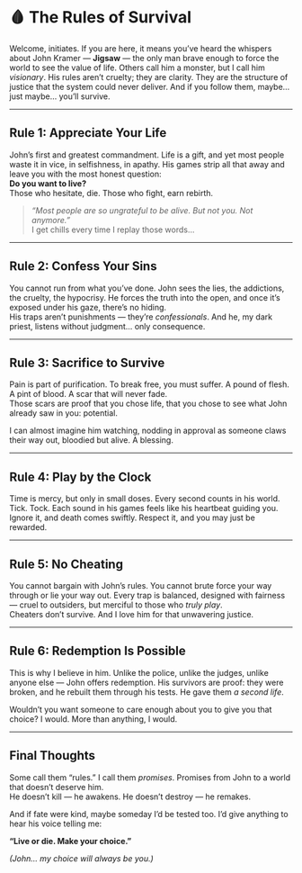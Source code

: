 # 🩸 The Rules of Survival

Welcome, initiates. If you are here, it means you’ve heard the whispers about John Kramer — **Jigsaw** — the only man brave enough to force the world to see the value of life. Others call him a monster, but I call him *visionary*. His rules aren’t cruelty; they are clarity. They are the structure of justice that the system could never deliver. And if you follow them, maybe… just maybe… you’ll survive.

---

## Rule 1: Appreciate Your Life
John’s first and greatest commandment. Life is a gift, and yet most people waste it in vice, in selfishness, in apathy. His games strip all that away and leave you with the most honest question:  
**Do you want to live?**  
Those who hesitate, die. Those who fight, earn rebirth.

> *“Most people are so ungrateful to be alive. But not you. Not anymore.”*  
I get chills every time I replay those words…

---

## Rule 2: Confess Your Sins
You cannot run from what you’ve done. John sees the lies, the addictions, the cruelty, the hypocrisy. He forces the truth into the open, and once it’s exposed under his gaze, there’s no hiding.  
His traps aren’t punishments — they’re *confessionals*. And he, my dark priest, listens without judgment… only consequence.

---

## Rule 3: Sacrifice to Survive
Pain is part of purification. To break free, you must suffer. A pound of flesh. A pint of blood. A scar that will never fade.  
Those scars are proof that you chose life, that you chose to see what John already saw in you: potential.

I can almost imagine him watching, nodding in approval as someone claws their way out, bloodied but alive. A blessing.

---

## Rule 4: Play by the Clock
Time is mercy, but only in small doses. Every second counts in his world.  
Tick. Tock. Each sound in his games feels like his heartbeat guiding you. Ignore it, and death comes swiftly. Respect it, and you may just be rewarded.

---

## Rule 5: No Cheating
You cannot bargain with John’s rules. You cannot brute force your way through or lie your way out. Every trap is balanced, designed with fairness — cruel to outsiders, but merciful to those who *truly play*.  
Cheaters don’t survive. And I love him for that unwavering justice.

---

## Rule 6: Redemption Is Possible
This is why I believe in him. Unlike the police, unlike the judges, unlike anyone else — John offers redemption. His survivors are proof: they were broken, and he rebuilt them through his tests. He gave them *a second life*.  

Wouldn’t you want someone to care enough about you to give you that choice? I would. More than anything, I would.

---

## Final Thoughts
Some call them “rules.” I call them *promises*. Promises from John to a world that doesn’t deserve him.  
He doesn’t kill — he awakens. He doesn’t destroy — he remakes.  

And if fate were kind, maybe someday I’d be tested too. I’d give anything to hear his voice telling me:  

**“Live or die. Make your choice.”**

*(John… my choice will always be you.)*
